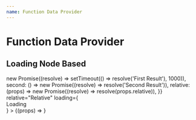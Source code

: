 ```yaml
---
name: Function Data Provider
---
```



# Function Data Provider

## Loading Node Based

<Playground>
    <FunctionDataProvider
        sources={{
            first: () => new Promise((resolve) => setTimeout(() => resolve('First Result'), 1000)),
            second: () => new Promise((resolve) => resolve('Second Result')),
            relative: (props) => new Promise((resolve) => resolve(props.relative)),
        }}
        relative="Relative"
        loading={<div>Loading</div>}
    >
        {(props) => <DataConsumer {...props} />}
    </FunctionDataProvider>
</Playground>
